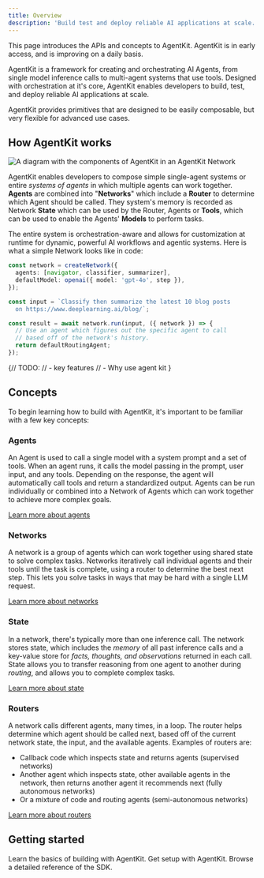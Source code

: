 ```yaml
---
title: Overview
description: 'Build test and deploy reliable AI applications at scale.'
---
```


<Info>
  This page introduces the APIs and concepts to AgentKit. AgentKit is in early
  access, and is improving on a daily basis.
</Info>

AgentKit is a framework for creating and orchestrating AI Agents, from single model inference calls to multi-agent systems that use tools. Designed with orchestration at it's core, AgentKit enables developers to build, test, and deploy reliable AI applications at scale.

AgentKit provides primitives that are designed to be easily composable, but very flexible for advanced use cases.

## How AgentKit works

![A diagram with the components of AgentKit in an AgentKit Network](/graphics/system.svg)

AgentKit enables developers to compose simple single-agent systems or entire _systems of agents_ in which multiple agents can work together. **Agents** are combined into "**Networks**" which include a **Router** to determine which Agent should be called. They system's memory is recorded as Network **State** which can be used by the Router, Agents or **Tools**, which can be used to enable the Agents' **Models** to perform tasks.

The entire system is orchestration-aware and allows for customization at runtime for dynamic, powerful AI workflows and agentic systems. Here is what a simple Network looks like in code:

```ts
const network = createNetwork({
  agents: [navigator, classifier, summarizer],
  defaultModel: openai({ model: 'gpt-4o', step }),
});

const input = `Classify then summarize the latest 10 blog posts
  on https://www.deeplearning.ai/blog/`;

const result = await network.run(input, ({ network }) => {
  // Use an agent which figures out the specific agent to call
  // based off of the network's history.
  return defaultRoutingAgent;
});
```

{// TODO:
// - key features
// - Why use agent kit
}

## Concepts

To begin learning how to build with AgentKit, it's important to be familiar with a few key concepts:

### Agents

An Agent is used to call a single model with a system prompt and a set of tools. When an agent runs, it calls the model passing in the prompt, user input, and any tools. Depending on the response, the agent will automatically call tools and return a standardized output. Agents can be run individually or combined into a Network of Agents which can work together to achieve more complex goals.

[Learn more about agents](/concepts/agents)

### Networks

A network is a group of agents which can work together using shared state to solve complex tasks. Networks iteratively call individual agents and their tools until the task is complete, using a router to determine the best next step. This lets you solve tasks in ways that may be hard with a single LLM request.

[Learn more about networks](/concepts/networks)

### State

In a network, there's typically more than one inference call. The network stores state, which includes the _memory_ of all past inference calls and a key-value store for _facts, thoughts, and observations_ returned in each call. State allows you to transfer reasoning from one agent to another during _routing_, and allows you to complete complex tasks.

[Learn more about state](/concepts/state)

### Routers

A network calls different agents, many times, in a loop. The router helps determine which agent should be called next, based off of the current network state, the input, and the available agents. Examples of routers are:

- Callback code which inspects state and returns agents (supervised networks)
- Another agent which inspects state, other available agents in the network, then returns another agent it recommends next (fully autonomous networks)
- Or a mixture of code and routing agents (semi-autonomous networks)

[Learn more about routers](/concepts/routers)

## Getting started

<Card title="Quick start" href="/getting-started/quick-start">
  Learn the basics of building with AgentKit.
</Card>
<Card title="Installation" href="/getting-started/installation">
  Get setup with AgentKit.
</Card>
<Card title="SDK Reference" href="/getting-started/installation">
  Browse a detailed reference of the SDK.
</Card>
